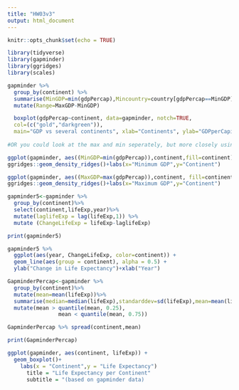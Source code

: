 ```yaml
---
title: "HW03v3"
output: html_document
---
```


```r
knitr::opts_chunk$set(echo = TRUE)
```

```r
library(tidyverse)
library(gapminder)
library(ggridges)
library(scales)
```

```r
gapminder %>% 
  group_by(continent) %>% 
  summarise(MinGDP=min(gdpPercap),Mincountry=country[gdpPercap==MinGDP],Minyear=year[gdpPercap==MinGDP],MaxGDP=max(gdpPercap),Maxcountry=country[gdpPercap==MaxGDP],Maxyear=year[gdpPercap==MaxGDP])%>% 
  mutate(Range=MaxGDP-MinGDP)

  boxplot(gdpPercap~continent, data=gapminder, notch=TRUE,
  col=(c("gold","darkgreen")),
  main="GDP vs several continents", xlab="Continents", ylab="GDPperCapita")
  
#OR you could look at the max and min seperately, but more closely using the following two graphs:

ggplot(gapminder, aes((MinGDP=min(gdpPercap)),continent,fill=continent)) +
ggridges::geom_density_ridges()+labs(x="Minimum GDP",y="Continent")

ggplot(gapminder, aes((MaxGDP=max(gdpPercap)),continent, fill=continent)) +
ggridges::geom_density_ridges()+labs(x="Maximum GDP",y="Continent")
```

```r
gapminder5<-gapminder %>%
  group_by(continent)%>%
  select(continent,lifeExp,year)%>%
  mutate(laglifeExp = lag(lifeExp,1)) %>%
  mutate (ChangeLifeExp = lifeExp-laglifeExp)

print(gapminder5)

gapminder5 %>%
  ggplot(aes(year, ChangeLifeExp, color=continent)) +
  geom_line(aes(group = continent), alpha = 0.5) +
  ylab("Change in Life Expectancy")+xlab("Year")
```

```r

GapminderPercap<-gapminder %>%
  group_by(continent)%>%
  mutate(mean=mean(lifeExp))%>%
  summarise(median=median(lifeExp),standarddev=sd(lifeExp),mean=mean(lifeExp),InterquartileRange=IQR(lifeExp))%>%
  mutate(mean > quantile(mean, 0.25), 
                mean < quantile(mean, 0.75))

GapminderPercap %>% spread(continent,mean)

print(GapminderPercap)

ggplot(gapminder, aes(continent, lifeExp)) +
  geom_boxplot()+
    labs(x = "Continent",y = "Life Expectancy")
      title = "Life Expectancy per Continent"
      subtitle = "(based on gapminder data)
```


